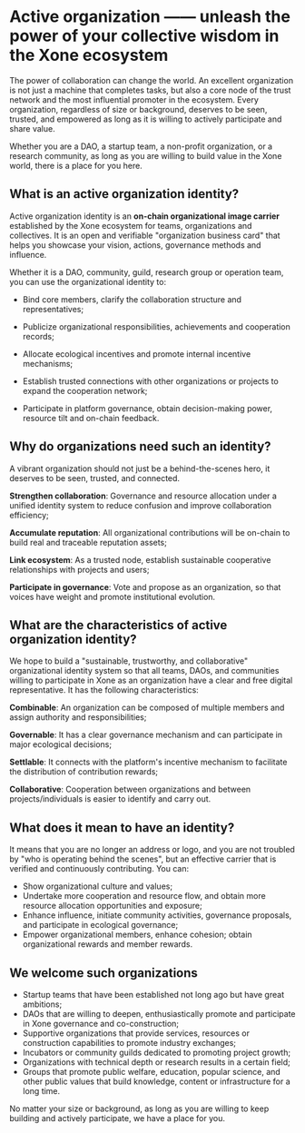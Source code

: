 
# Active organization —— unleash the power of your collective wisdom in the Xone ecosystem

The power of collaboration can change the world. An excellent organization is not just a machine that completes tasks, but also a core node of the trust network and the most influential promoter in the ecosystem. Every organization, regardless of size or background, deserves to be seen, trusted, and empowered as long as it is willing to actively participate and share value.

Whether you are a DAO, a startup team, a non-profit organization, or a research community, as long as you are willing to build value in the Xone world, there is a place for you here.

## What is an active organization identity?

Active organization identity is an **on-chain organizational image carrier** established by the Xone ecosystem for teams, organizations and collectives. It is an open and verifiable "organization business card" that helps you showcase your vision, actions, governance methods and influence.

Whether it is a DAO, community, guild, research group or operation team, you can use the organizational identity to:

- Bind core members, clarify the collaboration structure and representatives;

- Publicize organizational responsibilities, achievements and cooperation records;

- Allocate ecological incentives and promote internal incentive mechanisms;

- Establish trusted connections with other organizations or projects to expand the cooperation network;

- Participate in platform governance, obtain decision-making power, resource tilt and on-chain feedback.

## Why do organizations need such an identity?

<Callout>
  A vibrant organization should not just be a behind-the-scenes hero, it deserves to be seen, trusted, and connected.
</Callout>

**Strengthen collaboration**: Governance and resource allocation under a unified identity system to reduce confusion and improve collaboration efficiency;

**Accumulate reputation**: All organizational contributions will be on-chain to build real and traceable reputation assets;

**Link ecosystem**: As a trusted node, establish sustainable cooperative relationships with projects and users;

**Participate in governance**: Vote and propose as an organization, so that voices have weight and promote institutional evolution.

## What are the characteristics of active organization identity?

We hope to build a "sustainable, trustworthy, and collaborative" organizational identity system so that all teams, DAOs, and communities willing to participate in Xone as an organization have a clear and free digital representative. It has the following characteristics:

**Combinable**: An organization can be composed of multiple members and assign authority and responsibilities;

**Governable**: It has a clear governance mechanism and can participate in major ecological decisions;

**Settlable**: It connects with the platform's incentive mechanism to facilitate the distribution of contribution rewards;

**Collaborative**: Cooperation between organizations and between projects/individuals is easier to identify and carry out.

## What does it mean to have an identity?

It means that you are no longer an address or logo, and you are not troubled by "who is operating behind the scenes", but an effective carrier that is verified and continuously contributing. You can:

- Show organizational culture and values;
- Undertake more cooperation and resource flow, and obtain more resource allocation opportunities and exposure;
- Enhance influence, initiate community activities, governance proposals, and participate in ecological governance;
- Empower organizational members, enhance cohesion; obtain organizational rewards and member rewards.

## We welcome such organizations

- Startup teams that have been established not long ago but have great ambitions;
- DAOs that are willing to deepen, enthusiastically promote and participate in Xone governance and co-construction;
- Supportive organizations that provide services, resources or construction capabilities to promote industry exchanges;
- Incubators or community guilds dedicated to promoting project growth;
- Organizations with technical depth or research results in a certain field;
- Groups that promote public welfare, education, popular science, and other public values ​​that build knowledge, content or infrastructure for a long time.

No matter your size or background, as long as you are willing to keep building and actively participate, we have a place for you.